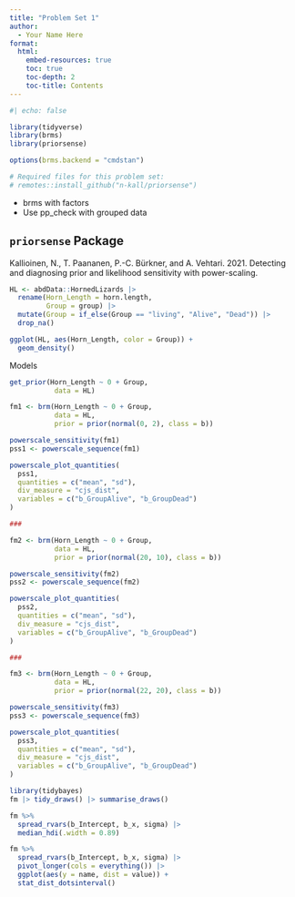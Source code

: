 ```yaml
---
title: "Problem Set 1"
author:
  - Your Name Here
format: 
  html:
    embed-resources: true
    toc: true
    toc-depth: 2
    toc-title: Contents
---
```


```r
#| echo: false

library(tidyverse)
library(brms)
library(priorsense)

options(brms.backend = "cmdstan")

# Required files for this problem set:
# remotes::install_github("n-kall/priorsense")
```

- brms with factors
- Use pp_check with grouped data


## `priorsense` Package

Kallioinen, N., T. Paananen, P.-C. Bürkner, and A. Vehtari. 2021. Detecting and diagnosing prior and likelihood sensitivity with power-scaling.


```r
HL <- abdData::HornedLizards |> 
  rename(Horn_Length = horn.length,
         Group = group) |> 
  mutate(Group = if_else(Group == "living", "Alive", "Dead")) |> 
  drop_na()

ggplot(HL, aes(Horn_Length, color = Group)) +
  geom_density()
```

Models

```r
get_prior(Horn_Length ~ 0 + Group,
           data = HL)

fm1 <- brm(Horn_Length ~ 0 + Group,
           data = HL,
           prior = prior(normal(0, 2), class = b))

powerscale_sensitivity(fm1)
pss1 <- powerscale_sequence(fm1)

powerscale_plot_quantities(
  pss1,
  quantities = c("mean", "sd"),
  div_measure = "cjs_dist",
  variables = c("b_GroupAlive", "b_GroupDead")
)

###

fm2 <- brm(Horn_Length ~ 0 + Group,
           data = HL,
           prior = prior(normal(20, 10), class = b))

powerscale_sensitivity(fm2)
pss2 <- powerscale_sequence(fm2)

powerscale_plot_quantities(
  pss2,
  quantities = c("mean", "sd"),
  div_measure = "cjs_dist",
  variables = c("b_GroupAlive", "b_GroupDead")
)

###

fm3 <- brm(Horn_Length ~ 0 + Group,
           data = HL,
           prior = prior(normal(22, 20), class = b))

powerscale_sensitivity(fm3)
pss3 <- powerscale_sequence(fm3)

powerscale_plot_quantities(
  pss3,
  quantities = c("mean", "sd"),
  div_measure = "cjs_dist",
  variables = c("b_GroupAlive", "b_GroupDead")
)

```


```r
library(tidybayes)
fm |> tidy_draws() |> summarise_draws()

fm %>%
  spread_rvars(b_Intercept, b_x, sigma) |> 
  median_hdi(.width = 0.89)

fm %>%
  spread_rvars(b_Intercept, b_x, sigma) |> 
  pivot_longer(cols = everything()) |> 
  ggplot(aes(y = name, dist = value)) +
  stat_dist_dotsinterval()
```

